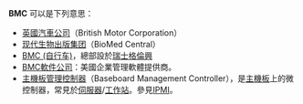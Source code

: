 '''BMC''' 可以是下列意思：
* [[英國汽車公司|英國汽車公司]]（British Motor Corporation）
* [[现代生物出版集团|现代生物出版集团]]（BioMed Central）
* [[BMC_(自行车)|BMC (自行车)]]，總部設於[[瑞士|瑞士]][[格倫興|格倫興]]
* [[BMC軟件公司|BMC軟件公司]]：美國企業管理軟體提供商。
* [[主機板管理控制器|主機板管理控制器]]（Baseboard Management Controller），是[[主機板|主機板]]上的微控制器，常見於[[伺服器|伺服器]]/[[工作站|工作站]]。參見[[IPMI|IPMI]]。

{{disambig|Cat=三字拉丁字母缩写消歧义}}